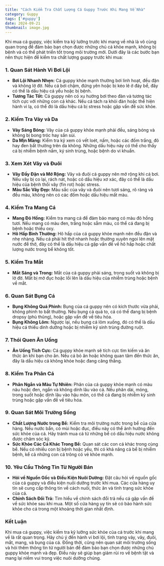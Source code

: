 ```yaml
---
title: "Cách Kiểm Tra Chất Lượng Cá Guppy Trước Khi Mang Về Nhà"
category: Guppy
tags: ['#guppy']
date: 2024-09-21
thumbnail: image.jpg
---
```


Khi mua cá guppy, việc kiểm tra kỹ lưỡng trước khi mang về nhà là vô cùng quan trọng để đảm bảo bạn chọn được những chú cá khỏe mạnh, không bị bệnh và có thể phát triển tốt trong môi trường mới. Dưới đây là các bước bạn nên thực hiện để kiểm tra chất lượng guppy trước khi mua:

### 1. **Quan Sát Hành Vi Bơi Lội**

- **Bơi Lội Nhanh Nhẹn:** Cá guppy khỏe mạnh thường bơi linh hoạt, đều đặn và không lờ đờ. Nếu cá bơi chậm, đứng yên hoặc bị kéo lê ở đáy bể, đây có thể là dấu hiệu cá yếu hoặc bị bệnh.
- **Tương Tác Tốt:** Cá guppy nên có xu hướng bơi theo đàn và tương tác tích cực với những con cá khác. Nếu cá tách ra khỏi đàn hoặc thể hiện hành vi lạ, có thể đó là dấu hiệu cá bị stress hoặc gặp vấn đề sức khỏe.

### 2. **Kiểm Tra Vảy và Da**

- **Vảy Sáng Bóng:** Vảy của cá guppy khỏe mạnh phải đều, sáng bóng và không bị bong tróc hay sần sùi.
- **Da Mịn Màng:** Kiểm tra kỹ xem có vết loét, nấm, hoặc các đốm trắng, đỏ hay đen bất thường trên da không. Những dấu hiệu này có thể cho thấy cá bị nhiễm bệnh nấm, ký sinh trùng, hoặc bệnh do vi khuẩn.
  
### 3. **Xem Xét Vây và Đuôi**

- **Vây Đầy Đặn và Mở Rộng:** Vây và đuôi cá guppy nên mở rộng khi cá bơi. Nếu vây bị co lại, rách nát, hoặc có dấu hiệu xơ xác, đây có thể là dấu hiệu của bệnh thối vây (fin rot) hoặc stress.
- **Màu Sắc Vây Đẹp:** Màu sắc của vây và đuôi nên tươi sáng, rõ ràng và đều màu, không nên có các đốm hoặc dấu hiệu mất màu.

### 4. **Kiểm Tra Mang Cá**

- **Mang Đỏ Hồng:** Kiểm tra mang cá để đảm bảo mang có màu đỏ hồng tươi. Nếu mang có màu đen, trắng hoặc sẫm màu, có thể cá đang bị bệnh hoặc thiếu oxy.
- **Hô Hấp Bình Thường:** Hô hấp của cá guppy khỏe mạnh nên đều đặn và nhẹ nhàng. Nếu cá phải hít thở nhanh hoặc thường xuyên ngoi lên mặt nước để thở, đây có thể là dấu hiệu cá gặp vấn đề về hô hấp hoặc chất lượng nước trong bể không tốt.

### 5. **Kiểm Tra Mắt**

- **Mắt Sáng và Trong:** Mắt của cá guppy phải sáng, trong suốt và không bị lờ đờ. Mắt bị mờ đục hoặc lồi lên là dấu hiệu của nhiễm trùng hoặc bệnh về mắt.
  
### 6. **Quan Sát Bụng Cá**

- **Bụng Không Quá Phình:** Bụng của cá guppy nên có kích thước vừa phải, không phình to bất thường. Nếu bụng cá quá to, cá có thể đang bị bệnh dropsy (phù thũng), hoặc gặp vấn đề về tiêu hóa.
- **Bụng Không Lõm:** Ngược lại, nếu bụng cá lõm xuống, đó có thể là dấu hiệu cá thiếu dinh dưỡng hoặc bị nhiễm ký sinh trùng đường ruột.

### 7. **Thói Quen Ăn Uống**

- **Ăn Uống Tích Cực:** Cá guppy khỏe mạnh sẽ tích cực tìm kiếm và ăn thức ăn khi bạn cho ăn. Nếu cá bỏ ăn hoặc không quan tâm đến thức ăn, đây là dấu hiệu cá không khỏe hoặc đang căng thẳng.
  
### 8. **Kiểm Tra Phân Cá**

- **Phân Ngắn và Màu Tự Nhiên:** Phân của cá guppy khỏe mạnh có màu nâu hoặc đen, ngắn và không dính lâu vào cá. Nếu phân dài, mỏng, trong suốt hoặc dính lâu vào hậu môn, có thể cá đang bị nhiễm ký sinh trùng hoặc gặp vấn đề về tiêu hóa.

### 9. **Quan Sát Môi Trường Sống**

- **Chất Lượng Nước trong Bể:** Kiểm tra môi trường nước trong bể của cửa hàng. Nếu nước bẩn, có mùi hoặc đục, điều này có thể ảnh hưởng đến sức khỏe của cá. Hãy tránh mua cá từ những bể có dấu hiệu nước không được chăm sóc kỹ.
- **Sức Khỏe Các Cá Khác Trong Bể:** Quan sát các con cá khác trong cùng bể. Nếu có nhiều con bị bệnh hoặc yếu, thì có khả năng cả bể bị nhiễm bệnh, kể cả những con cá trông có vẻ khỏe mạnh.

### 10. **Yêu Cầu Thông Tin Từ Người Bán**

- **Hỏi về Nguồn Gốc và Điều Kiện Nuôi Dưỡng:** Đặt câu hỏi về nguồn gốc của cá guppy và điều kiện nuôi dưỡng trước khi mua. Các cửa hàng uy tín sẽ cung cấp thông tin về cách nuôi, thức ăn và tình trạng sức khỏe của cá.
- **Chính Sách Đổi Trả:** Tìm hiểu về chính sách đổi trả nếu cá gặp vấn đề về sức khỏe sau khi mua. Một số cửa hàng uy tín sẽ có bảo hành sức khỏe cho cá trong một khoảng thời gian nhất định.

### Kết Luận

Khi mua cá guppy, việc kiểm tra kỹ lưỡng sức khỏe của cá trước khi mang về là rất quan trọng. Hãy chú ý đến hành vi bơi lội, tình trạng vảy, vây, đuôi, mắt, mang, và bụng của cá. Đồng thời, cũng nên quan sát môi trường sống và hỏi thêm thông tin từ người bán để đảm bảo bạn chọn được những chú guppy khỏe mạnh và đẹp. Điều này sẽ giúp bạn giảm rủi ro về bệnh tật và mang lại niềm vui trong việc nuôi dưỡng chúng.